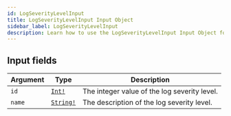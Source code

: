 ```yaml
---
id: LogSeverityLevelInput
title: LogSeverityLevelInput Input Object
sidebar_label: LogSeverityLevelInput
description: Learn how to use the LogSeverityLevelInput Input Object for Builder's API.
---
```


## Input fields

| Argument | Type                                      | Description                                  |
| -------- | ----------------------------------------- | -------------------------------------------- |
| `id`     | [`Int!`](/composer/builder/api/schema/scalar/Int.mdx)       | The integer value of the log severity level. |
| `name`   | [`String!`](/composer/builder/api/schema/scalar/String.mdx) | The description of the log severity level.   |
